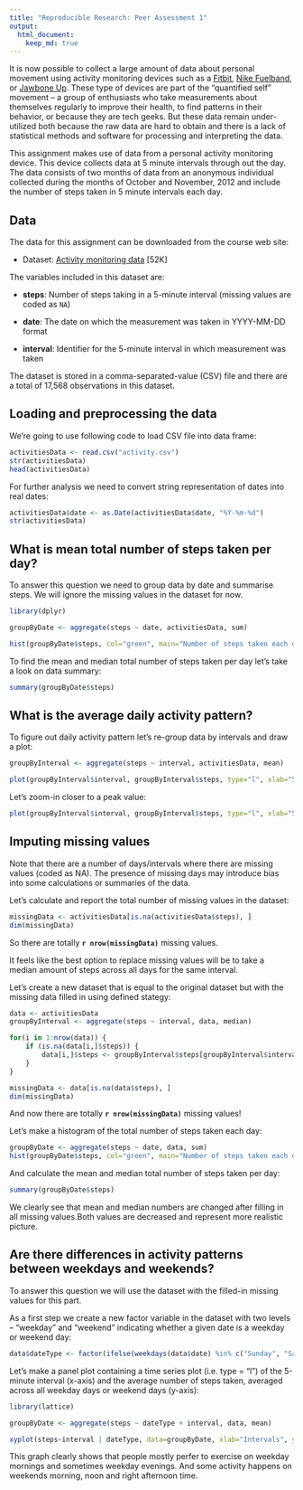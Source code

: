 ```yaml
---
title: "Reproducible Research: Peer Assessment 1"
output: 
  html_document:
    keep_md: true
---
```


It is now possible to collect a large amount of data about personal
movement using activity monitoring devices such as a
[Fitbit](http://www.fitbit.com), [Nike
Fuelband](http://www.nike.com/us/en_us/c/nikeplus-fuelband), or
[Jawbone Up](https://jawbone.com/up). These type of devices are part of
the "quantified self" movement -- a group of enthusiasts who take
measurements about themselves regularly to improve their health, to
find patterns in their behavior, or because they are tech geeks. But
these data remain under-utilized both because the raw data are hard to
obtain and there is a lack of statistical methods and software for
processing and interpreting the data.

This assignment makes use of data from a personal activity monitoring
device. This device collects data at 5 minute intervals through out the
day. The data consists of two months of data from an anonymous
individual collected during the months of October and November, 2012
and include the number of steps taken in 5 minute intervals each day.

## Data

The data for this assignment can be downloaded from the course web
site:

* Dataset: [Activity monitoring data](https://d396qusza40orc.cloudfront.net/repdata%2Fdata%2Factivity.zip) [52K]

The variables included in this dataset are:

* **steps**: Number of steps taking in a 5-minute interval (missing
    values are coded as `NA`)

* **date**: The date on which the measurement was taken in YYYY-MM-DD
    format

* **interval**: Identifier for the 5-minute interval in which
    measurement was taken

The dataset is stored in a comma-separated-value (CSV) file and there
are a total of 17,568 observations in this dataset.

## Loading and preprocessing the data

We're going to use following code to load CSV file into data frame:

```r
activitiesData <- read.csv("activity.csv")
str(activitiesData)
head(activitiesData)
```

For further analysis we need to convert string representation of dates into real dates:

```r
activitiesData$date <- as.Date(activitiesData$date, "%Y-%m-%d")
str(activitiesData)
```

## What is mean total number of steps taken per day?

To answer this question we need to group data by date and summarise steps. We will ignore the missing values in the dataset for now.

```r
library(dplyr)
```
```r
groupByDate <- aggregate(steps ~ date, activitiesData, sum)

hist(groupByDate$steps, col="green", main="Number of steps taken each day", xlab="Steps")
```

To find the mean and median total number of steps taken per day let's take a look on data summary:

```r
summary(groupByDate$steps)
```

## What is the average daily activity pattern?

To figure out daily activity pattern let's re-group data by intervals and draw a plot:

```r
groupByInterval <- aggregate(steps ~ interval, activitiesData, mean)

plot(groupByInterval$interval, groupByInterval$steps, type="l", xlab="5 minutes intervals", ylab="average steps", main="average(across all days) number of steps taken")
```

Let's zoom-in closer to a peak value:

```r
plot(groupByInterval$interval, groupByInterval$steps, type="l", xlab="5 minutes intervals", ylab="average steps", main="average(across all days) number of steps taken", xlim = c(800, 900))
```

## Imputing missing values

Note that there are a number of days/intervals where there are missing values (coded as NA). The presence of missing days may introduce bias into some calculations or summaries of the data.

Let's calculate and report the total number of missing values in the dataset:

```r
missingData <- activitiesData[is.na(activitiesData$steps), ]
dim(missingData)
```

So there are totally **`r nrow(missingData)`** missing values.

It feels like the best option to replace missing values will be to take a median amount of steps across all days for the same interval.

Let's create a new dataset that is equal to the original dataset but with the missing data filled in using defined stategy:

```r
data <- activitiesData
groupByInterval <- aggregate(steps ~ interval, data, median)

for(i in 1:nrow(data)) {
    if (is.na(data[i,]$steps)) {
        data[i,]$steps <- groupByInterval$steps[groupByInterval$interval == data[i,]$interval]
    }
}

missingData <- data[is.na(data$steps), ]
dim(missingData)
```
And now there are totally **`r nrow(missingData)`** missing values!

Let's make a histogram of the total number of steps taken each day:

```r
groupByDate <- aggregate(steps ~ date, data, sum)
hist(groupByDate$steps, col="green", main="Number of steps taken each day", xlab="Steps")
```

And calculate the mean and median total number of steps taken per day:

```r
summary(groupByDate$steps)
```

We clearly see that mean and median numbers are changed after filling in all missing values.Both values are decreased and represent more realistic picture.


## Are there differences in activity patterns between weekdays and weekends?

To answer this question we will use the dataset with the filled-in missing values for this part.

As a first step we create a new factor variable in the dataset with two levels -- "weekday" and "weekend" indicating whether a given date is a weekday or weekend day:

```r
data$dateType <- factor(ifelse(weekdays(data$date) %in% c("Sunday", "Saturday"), "weekend", "weekday"))
```

Let's make a panel plot containing a time series plot (i.e. type = "l") of the 5-minute interval (x-axis) and the average number of steps taken, averaged across all weekday days or weekend days (y-axis):

```r
library(lattice)

groupByDate <- aggregate(steps ~ dateType + interval, data, mean)

xyplot(steps~interval | dateType, data=groupByDate, xlab="Intervals", ylab="Average steps", type=c("l"))
```

This graph clearly shows that people mostly perfer to exercise on weekday mornings and sometimes weekday evenings. And some activity happens on weekends morning, noon and right afternoon time.
